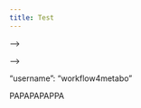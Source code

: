 ---
title: Test
---

<!-- ```{=html} -->

<!-- <html> -->
<!-- <head> -->
<!--     <meta name="twitter:card" content="summary"> -->
<!--     <meta name="twitter:site" content="@workflow4metabo"> -->
<!--     <meta name="twitter:creator" content="@yourTwitterHandle"> -->
<!--     <meta name="twitter:title" content="Latest Tweets from @workflow4metabo"> -->
<!--     <meta name="twitter:description" content="Check out the latest tweets from @workflow4metabo"> -->
<!-- </head> -->
<!-- <body> -->
<!--     <!-- Place where you want to display the tweets --> -->
<!--     <div id="twitter-feed"></div> -->

<!--     <!-- JavaScript to fetch and embed tweets --> -->
<!--     <script async src="https://platform.twitter.com/widgets.js" charset="utf-8"></script> -->
<!--     <script> -->
<!--         // Use Twitter API to fetch tweets and embed them in the 'twitter-feed' div -->
<!--         // You may need to replace 'YOUR_API_KEY', 'YOUR_API_SECRET_KEY', etc., with your actual API credentials -->
<!--         // Also, replace 'workflow4metabo' with the actual Twitter handle -->
<!--         fetch('https://api.twitter.com/2/tweets?screen_name=workflow4metabo&count=5', { -->
<!--             headers: { -->
<!--                 Authorization: 'Bearer YOUR_ACCESS_TOKEN' -->
<!--             } -->
<!--         }) -->
<!--         .then(response => response.json()) -->
<!--         .then(data => { -->
<!--             // Embed tweets in the 'twitter-feed' div -->
<!--             data.forEach(tweet => { -->
<!--                 const tweetElement = document.createElement('div'); -->
<!--                 tweetElement.innerHTML = `<blockquote class="twitter-tweet" data-id="${tweet.id_str}"></blockquote>`; -->
<!--                 document.getElementById('twitter-feed').appendChild(tweetElement); -->
<!--             }); -->

<!--             // Refresh the Twitter widgets.js library to render embedded tweets -->
<!--             twttr.widgets.load(); -->
<!--         }) -->
<!--         .catch(error => console.error('Error fetching tweets:', error)); -->
<!--     </script> -->
<!-- </body> -->
<!-- </html> -->
<!-- ``` -->

::: {twitter}
 "username": "workflow4metabo"
:::
PAPAPAPAPPA